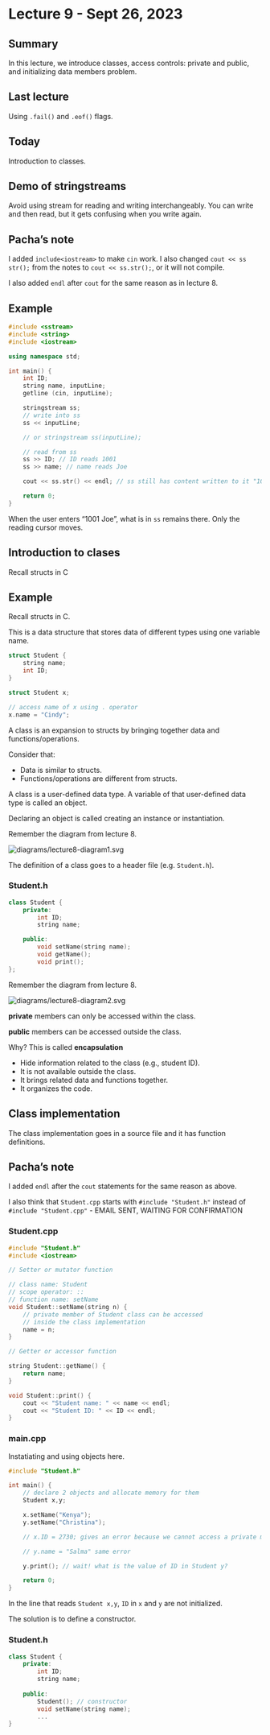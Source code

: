 # Lecture 9 - Sept 26, 2023

## Summary

In this lecture, we introduce classes, access controls: private and public, and
initializing data members problem.

## Last lecture

Using `.fail()` and `.eof()` flags.

## Today

Introduction to classes.

## Demo of stringstreams

Avoid using stream for reading and writing interchangeably. You can write and
then read, but it gets confusing when you write again.

::: {.callout-note icon=false}
## Pacha's note

I added `include<iostream>` to make `cin` work. I also changed
`cout << ss str();` from the notes to `cout << ss.str();`, or it will not
compile.

I also added `endl` after `cout` for the same reason as in lecture 8.
:::

::: {.callout-note icon=false}
## Example

```cpp
#include <sstream>
#include <string>
#include <iostream>

using namespace std;

int main() {
    int ID;
    string name, inputLine;
    getline (cin, inputLine);

    stringstream ss;
    // write into ss
    ss << inputLine;

    // or stringstream ss(inputLine);

    // read from ss
    ss >> ID; // ID reads 1001
    ss >> name; // name reads Joe

    cout << ss.str() << endl; // ss still has content written to it "1001 Joe"

    return 0;
}
```

When the user enters "1001 Joe", what is in `ss` remains there. Only the reading
cursor moves.
:::

## Introduction to clases

Recall structs in C

::: {.callout-note icon=false}
## Example

Recall structs in C.

This is a data structure that stores data of different types using one
variable name.

```c
struct Student {
    string name;
    int ID;
}

struct Student x;

// access name of x using . operator
x.name = "Cindy";
```
:::

A class is an expansion to structs by bringing together data and
functions/operations.

Consider that:

* Data is similar to structs.
* Functions/operations are different from structs.

A class is a user-defined data type. A variable of that user-defined data type
is called an object.

Declaring an object is called creating an instance or instantiation.

Remember the diagram from lecture 8.

<img src="diagrams/lecture8-diagram1.svg" alt="diagrams/lecture8-diagram1.svg">

The definition of a class goes to a header file (e.g. `Student.h`).

### Student.h

```cpp
class Student {
    private:
        int ID;
        string name;

    public:
        void setName(string name);
        void getName();
        void print();
};
```

Remember the diagram from lecture 8.

<img src="diagrams/lecture8-diagram2.svg" alt="diagrams/lecture8-diagram2.svg">

**private** members can only be accessed within the class.

**public** members can be accessed outside the class.

Why? This is called **encapsulation**

* Hide information related to the class (e.g., student ID).
* It is not available outside the class.
* It brings related data and functions together.
* It organizes the code.

## Class implementation

The class implementation goes in a source file and it has function definitions.

::: {.callout-note icon=false}
## Pacha's note

I added `endl` after the `cout` statements for the same reason as above.

I also think that `Student.cpp` starts with `#include "Student.h"` instead of
`#include "Student.cpp"` - EMAIL SENT, WAITING FOR CONFIRMATION
:::

### Student.cpp

```cpp
#include "Student.h"
#include <iostream>

// Setter or mutator function

// class name: Student
// scope operator: ::
// function name: setName
void Student::setName(string n) {
    // private member of Student class can be accessed
    // inside the class implementation
    name = n;
}

// Getter or accessor function

string Student::getName() {
    return name;
}

void Student::print() {
    cout << "Student name: " << name << endl;
    cout << "Student ID: " << ID << endl;
}
```

### main.cpp

Instatiating and using objects here.

```cpp
#include "Student.h"

int main() {
    // declare 2 objects and allocate memory for them
    Student x,y;

    x.setName("Kenya");
    y.setName("Christina");

    // x.ID = 2730; gives an error because we cannot access a private member

    // y.name = "Salma" same error

    y.print(); // wait! what is the value of ID in Student y?

    return 0;
}
```

In the line that reads `Student x,y`, `ID` in `x` and `y` are not initialized.

The solution is to define a constructor.

### Student.h

```cpp
class Student {
    private:
        int ID;
        string name;
    
    public:
        Student(); // constructor
        void setName(string name);
        ...
}
```
